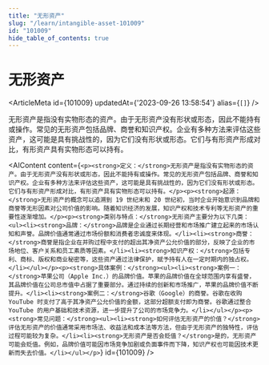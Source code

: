 ```yaml
---
title: "无形资产"
slug: "/learn/intangible-asset-101009"
id: "101009"
hide_table_of_contents: true
---
```



# 无形资产

<ArticleMeta id={101009} updatedAt={'2023-09-26 13:58:54'} alias={`[]`} />
<div className='border-solid border-b border-t-0 my-4 border-[var(--ifm-color-gray-300)]' />

无形资产是指没有实物形态的资产。由于无形资产没有形状或形态，因此不能持有或操作。常见的无形资产包括品牌、商誉和知识产权。企业有多种方法来评估这些资产，这可能是具有挑战性的，因为它们没有形状或形态。它们与有形资产形成对比，有形资产具有实物形态可以持有。

<AIContent content={`<p><strong>定义：</strong>无形资产是指没有实物形态的资产。由于无形资产没有形状或形态，因此不能持有或操作。常见的无形资产包括品牌、商誉和知识产权。企业有多种方法来评估这些资产，这可能是具有挑战性的，因为它们没有形状或形态。它们与有形资产形成对比，有形资产具有实物形态可以持有。</p><p><strong>起源：</strong>无形资产的概念可以追溯到 19 世纪末和 20 世纪初，当时企业开始意识到品牌和商誉等无形因素对公司价值的影响。随着知识经济的发展，知识产权和技术专利等无形资产的重要性逐渐增加。</p><p><strong>类别与特点：</strong>无形资产主要分为以下几类：<ul><li><strong>品牌：</strong>品牌是企业通过长期经营和市场推广建立起来的市场认知和声誉。品牌价值通常通过市场份额和消费者忠诚度来体现。</li><li><strong>商誉：</strong>商誉是指企业在并购过程中支付的超出其净资产公允价值的部分，反映了企业的市场地位、客户关系和员工素质等因素。</li><li><strong>知识产权：</strong>包括专利、商标、版权和商业秘密等，这些资产通过法律保护，赋予持有人在一定时期内的独占权。</li></ul></p><p><strong>具体案例：</strong><ul><li><strong>案例一：</strong>苹果公司（Apple Inc.）的品牌价值。苹果的品牌价值在全球范围内享有盛誉，其品牌价值在公司总市值中占据了重要部分。通过持续的创新和市场推广，苹果的品牌价值不断提升。</li><li><strong>案例二：</strong>谷歌（Google）的商誉。谷歌在收购 YouTube 时支付了高于其净资产公允价值的金额，这部分超额支付即为商誉。谷歌通过整合 YouTube 的用户基础和技术资源，进一步提升了公司的市场竞争力。</li></ul></p><p><strong>常见问题：</strong><ul><li><strong>如何评估无形资产的价值？</strong>评估无形资产的价值通常采用市场法、收益法和成本法等方法，但由于无形资产的独特性，评估过程可能较为复杂。</li><li><strong>无形资产是否会贬值？</strong>是的，无形资产可能会贬值。例如，品牌价值可能因市场竞争加剧或负面事件而下降，知识产权也可能因技术更新而失去价值。</li></ul></p>`} id={101009} />

